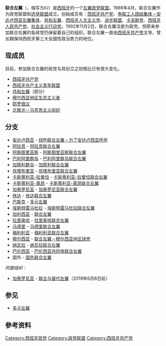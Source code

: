 {{Infobox political party
|country=西班牙
|name=联合左翼
|native_name=Izquierda Unida
|colorcode=#B22222
|party_logo=[[File:Izquierda_Unida_(logo).svg|175px]]
|leader1_title=联邦协调员
|leader1_name=[[阿尔贝托·加尔松|阿尔贝托·加尔松]]
|foundation={{startdate|1986|04}}
|总部=[[马德里|马德里]]
|membership={{increase}} 29506
|membership_year=2019年
|ideology=[[社会主义|社会主义]]<ref name=Nordsieck>{{cite web|url=http://www.parties-and-elections.eu/spain.html|website=Parties and Elections in Europe|title=Spain|first=Wolfram|last=Nordsieck|year=2016|archiveurl=https://web.archive.org/web/20181023082620/http://www.parties-and-elections.eu/spain.html|archivedate=2018-10-23|access-date=2019-02-18|dead-url=yes}}</ref><br/>[[共产主义|共产主义]]<ref name=Nordsieck/><br />[[民主社会主义|民主社会主义]]<br />[[生态社会主义|生态社会主义]]<ref>{{Cite web |url=https://www.laopiniondemurcia.es/comunidad/2010/11/15/iu-recurre-via-ecosocialista-atraer-votantes-descontentos-psoe/283346.html |title=存档副本 |access-date=2019-08-25 |archive-date=2019-04-22 |archive-url=https://web.archive.org/web/20190422015143/https://www.laopiniondemurcia.es/comunidad/2010/11/15/iu-recurre-via-ecosocialista-atraer-votantes-descontentos-psoe/283346.html |dead-url=no }}</ref><br />[[21世纪社会主义|21世纪社会主义]]<br />[[共和主义|共和主义]]<ref name="essa3">{{cite web|url=http://www.europeansocialsurvey.org/docs/round6/survey/ESS6_appendix_a3_e01_1.pdf|title=European Social Survey 2012 - Appendix 3 (in English)|publisher=[[European_Science_Foundation|European Science Foundation]]|date=2014-01-01|accessdate=2014-05-06}}{{Dead link|date=July 2018 |bot=InternetArchiveBot |fix-attempted=yes }}</ref><br />[[西班牙联邦主义|西班牙联邦主义]]<br />[[反法西斯主义|反法西斯主义]]<br />[[反资本主义|反资本主义]]
|position=[[左翼|左翼]]<ref name="essa3"></ref>
|青年组织=[[联合左翼青年部|联合左翼青年部]]
|national=[[人民团结_(西班牙)|人民团结]]（2015年－2016年）<br>[[联合我们能|联合我们能]]（2016年至今）
|international=[[共产党和工人党国际会议|共产党和工人党国际会议]]
|seats1_title=[[西班牙众议院|众议院]]
|seats1={{Composition bar|6|350|hex=#B22222}}
|seats2_title=[[西班牙参议院|参议院]]
|seats2={{Composition bar|0|266|hex=#B22222}}
|seats3_title=[[欧洲议会|欧洲议会]]
|seats3={{Composition bar|2|59|hex=#B22222}}
|seats4_title=[[西班牙行政区划|自治区议会]]
|seats4={{Composition bar|19|1268|hex=#B22222}}
|seats5_title=[[2019年西班牙市政选举|地方议会]]
|seats5={{Composition bar|2369|67473|hex=#B22222}}
|european=[[欧洲左翼党|欧洲左翼党]]<br>[[欧洲反资本主义左翼|欧洲反资本主义左翼]]
|europarl=[[欧洲联合左翼/北欧绿色左翼|欧洲联合左翼/北欧绿色左翼]]
|colours=[[栗色|暗红色]]和[[绿色|绿色]]
|website={{url|http://www.izquierda-unida.es}}
}}

'''联合左翼'''（{{lang-es|Izquierda Unida}}，缩写为IU）是[[西班牙|西班牙]]的一个[[左翼|左翼]][[政党联盟|政党联盟]]。1986年4月，联合左翼作为政党联盟和[[选举联盟|选举联盟]]成立。创始成员有：[[西班牙共产党|西班牙共产党]]、[[争取工人团结集体－安达卢西亚左翼集体|争取工人团结集体－安达卢西亚左翼集体]]、[[共和左翼|共和左翼]]、[[西班牙人文主义党|西班牙人文主义党]]、[[进步联盟_(西班牙)|进步联盟]]、[[卡洛斯党|卡洛斯党]]、[[西班牙人民共产党|西班牙人民共产党]]、[[社会主义行动党|社会主义行动党]]。1992年11月2日，联合左翼注册为政党，但原来参加联合左翼的各政党仍保留着自己的组织。联合左翼一直由[[西班牙共产党|西班牙共产党]]主导，曾长期保持西班牙第三大全国性政治势力的地位。

==现成员==
目前，参加联合左翼的政党与其创立之初相比已有很大变化。
*[[西班牙共产党|西班牙共产党]]
*[[西班牙共产主义青年联盟|西班牙共产主义青年联盟]]
*[[共和左翼|共和左翼]]（部分）
*[[穆尔西亚地区生态主义者|穆尔西亚地区生态主义者]]
*[[耶罗倡议|耶罗倡议]]
*[[北极光－马克思主义组织|北极光－马克思主义组织]]

==分支==
* [[安达卢西亚|安达卢西亚]] - [[绿色联合左翼－为了安达卢西亚呼声|绿色联合左翼－为了安达卢西亚呼声]]
* [[阿拉贡|阿拉贡]] - [[阿拉贡联合左翼|阿拉贡联合左翼]]
* [[阿斯图里亚斯|阿斯图里亚斯]] - [[阿斯图里亚斯联合左翼|阿斯图里亚斯联合左翼]]
* [[巴利阿里群岛|巴利阿里群岛]] - [[巴利阿里群岛联合左翼|巴利阿里群岛联合左翼]]
* [[加那利群岛|加那利群岛]] - [[加那利联合左翼|加那利联合左翼]]
* [[坎塔布里亚|坎塔布里亚]] - [[坎塔布里亚联合左翼|坎塔布里亚联合左翼]]
* [[卡斯蒂利亚-拉曼恰|卡斯蒂利亚-拉曼恰]] - [[卡斯蒂利亚-拉曼恰联合左翼|卡斯蒂利亚-拉曼恰联合左翼]]
* [[卡斯蒂利亚-莱昂|卡斯蒂利亚-莱昂]] - [[卡斯蒂利亚-莱昂联合左翼|卡斯蒂利亚-莱昂联合左翼]]
* [[加泰罗尼亚|加泰罗尼亚]] - [[加泰罗尼亚联合左翼|加泰罗尼亚联合左翼]]
* [[休达|休达]] - [[休达联合左翼|休达联合左翼]]
* [[巴斯克自治区|巴斯克]] - [[多元左翼_(巴斯克)|多元左翼]]
* [[埃斯特雷马杜拉|埃斯特雷马杜拉]] - [[埃斯特雷马杜拉联合左翼|埃斯特雷马杜拉联合左翼]]
* [[加利西亚_(西班牙)|加利西亚]] - [[联合左翼_(加利西亚)|联合左翼]]
* [[拉里奥哈_(西班牙)|拉里奥哈]] - [[拉里奥哈联合左翼|拉里奥哈联合左翼]]
* [[马德里自治区|马德里]] - [[马德里联合左翼|马德里联合左翼]]
* [[梅利利亚|梅利利亚]] - [[梅利利亚联合左翼|梅利利亚联合左翼]]
* [[穆尔西亚地区|穆尔西亚]] - [[联合左翼－穆尔西亚地区绿党|联合左翼－穆尔西亚地区绿党]]
* [[纳瓦拉|纳瓦拉]] - [[纳瓦拉联合左翼|纳瓦拉联合左翼]] 
* [[巴伦西亚自治区|巴伦西亚]] - [[巴伦西亚共同体联合左翼|巴伦西亚共同体联合左翼]]
* 国外 - [[国外联合左翼|国外联合左翼]]

''同盟组织：''
* [[加泰罗尼亚|加泰罗尼亚]] - [[联合与替代左翼|联合与替代左翼]]（2019年6月8日前）

==参见==
*[[多元左翼|多元左翼]]

==參考资料==
{{Reflist}}

{{西班牙政党}}
{{欧洲左翼党}}

[[Category:西班牙政党|Category:西班牙政党]]
[[Category:政党联盟|Category:政党联盟]]
[[Category:西班牙共产党|Category:西班牙共产党]]